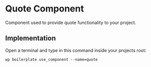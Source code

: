 # Quote Component

Component used to provide quote functionality to your project.

## Implementation

Open a terminal and type in this command inside your projects root:

```shell
wp boilerplate use_component --name=quote
```

